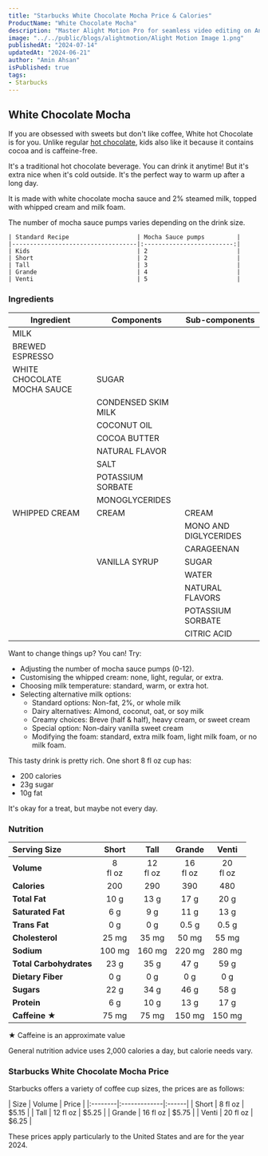 ```yaml
---
title: "Starbucks White Chocolate Mocha Price & Calories"
ProductName: "White Chocolate Mocha" 
description: "Master Alight Motion Pro for seamless video editing on Android, iOS, and Tablets with our ultimate guide, unlocking advanced features and elevating your skills in 2024!"
image: "../../public/blogs/alightmotion/Alight Motion Image 1.png"
publishedAt: "2024-07-14"
updatedAt: "2024-06-21"
author: "Amin Ahsan"
isPublished: true
tags:
- Starbucks
---
```


 
## White Chocolate Mocha 
  
If you are obsessed with sweets but don't like coffee, White hot Chocolate is for you. Unlike regular [hot chocolate](https://starbucks-menu-with-prices.net/hot-chocolate), kids also like it because it contains cocoa and is caffeine-free. 

It's a traditional hot chocolate beverage. You can drink it anytime! But it's extra nice when it's cold outside. It's the perfect way to warm up after a long day.

It is made with white chocolate mocha sauce and 2% steamed milk, topped with whipped cream and milk foam.

The number of mocha sauce pumps varies depending on the drink size.
    
    | Standard Recipe                   | Mocha Sauce pumps         |
    |-----------------------------------|:-------------------------:| 
    | Kids                              | 2                         |
    | Short                             | 2                         |
    | Tall                              | 3                         |
    | Grande                            | 4                         |
    | Venti                             | 5                         |



<style jsx>{`
  .table-container {
    overflow-x: auto;
    position: relative;
  }
  .table-container table {
    border-collapse: collapse;
    width: 30%;
  }
  .table-container th,
  .table-container td {
    border: 1px solid #ddd;
    padding: 2px;
    min-width: 30px;
    font-size: 11px;
  }
  .table-container th:first-child,
  .table-container td:first-child {
    position: sticky;
    left: 0;
    background-color: white;
    z-index: 1;
  }
  @media (max-width: 768px) {
    .table-container th:not(:first-child),
    .table-container td:not(:first-child) {
      min-width: 50px;
    }
  }
`}</style>


### Ingredients

| Ingredient              | Components                         | Sub-components  |
|-------------------------|------------------------------------|-----------------|
| MILK                    |                                    |                 |
| BREWED ESPRESSO         |                                    |                 |
| WHITE CHOCOLATE MOCHA SAUCE   | SUGAR                        |                 |
|                         | CONDENSED SKIM MILK                |                 |
|                         | COCONUT OIL                        |                 |
|                         | COCOA BUTTER                       |                 |
|                         | NATURAL FLAVOR                     |                 |
|                         | SALT                               |                 |
|                         | POTASSIUM SORBATE                  |                 |
|                         | MONOGLYCERIDES                     |                 |
| WHIPPED CREAM           | CREAM                              | CREAM           |
|                         |                                    | MONO AND DIGLYCERIDES |
|                         |                                    | CARAGEENAN |
|                         | VANILLA SYRUP                      | SUGAR                 |
|                         |                                    | WATER |
|                         |                                    | NATURAL FLAVORS |
|                         |                                    | POTASSIUM SORBATE |
|                         |                                    | CITRIC ACID |


Want to change things up? You can! Try:
- Adjusting the number of mocha sauce pumps (0-12).
- Customising the whipped cream: none, light, regular, or extra.
- Choosing milk temperature: standard, warm, or extra hot.
- Selecting alternative milk options: 
  -  Standard options: Non-fat, 2%, or whole milk
  - Dairy alternatives: Almond, coconut, oat, or soy milk
  - Creamy choices: Breve (half & half), heavy cream, or sweet cream
  - Special option: Non-dairy vanilla sweet cream
  - Modifying the foam: standard, extra milk foam, light milk foam, or no milk foam.


This tasty drink is pretty rich. One short 8 fl oz cup has:
- 200 calories
- 23g sugar
- 10g fat

It's okay for a treat, but maybe not every day.



### Nutrition

|  Serving Size	            | Short          | Tall        | Grande   | Venti    |
|:--------------------------|:--------------:|:-----------:|:--------:|:--------:|
| **Volume**                | 8 <br/> fl oz  | 12 <br/> fl oz |  16 <br/> fl oz | 20 <br/> fl oz |
| **Calories**              | 200              | 290          | 390       | 480       |
| **Total Fat**             | 10 g            | 13 g         | 17 g      | 20 g      |
| **Saturated Fat**         | 6 g            | 9 g         | 11 g      | 13 g      |
| **Trans Fat**             | 0 g            | 0 g         | 0.5 g      | 0.5 g      |
| **Cholesterol**           | 25 mg           | 35 mg        | 50 mg     | 55 mg     |
| **Sodium**                | 100 mg           | 160 mg       | 220 mg    | 280 mg    | 
| **Total Carbohydrates**   | 23 g            | 35 g         | 47 g      | 59 g      |
| **Dietary Fiber**         | 0 g            | 0 g         | 0 g      | 0 g      |
| **Sugars**                | 22 g            | 34 g         | 46 g      | 58 g      |
| **Protein**               | 6 g            | 10 g         | 13 g      | 17 g      |
| **Caffeine ★**            | 75 mg          | 75 mg      | 150 mg   | 150 mg   |

★ Caffeine is an approximate value

General nutrition advice uses 2,000 calories a day, but calorie needs vary.

### Starbucks White Chocolate Mocha Price

Starbucks offers a variety of coffee cup sizes, the prices are as follows:

<div style={{width:"300px"}}>
| Size    |   Volume     | Price |
|:--------|:-------------|:------|
| Short   | 8 fl oz      | $5.15 |
| Tall    | 12 fl oz     | $5.25 |
| Grande  | 16 fl oz     | $5.75 |
| Venti   | 20 fl oz     | $6.25 |
</div>

These prices apply particularly to the United States and are for the year 2024.